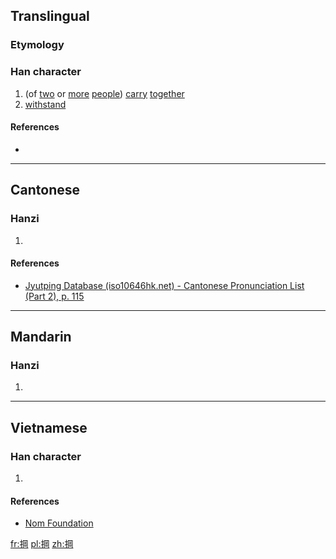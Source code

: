 ==Translingual==

===Etymology===
{{Han compound|手|岡|c1=s|c2=p|t1=hand|ls=psc}}

===Han character===
{{Han char|rn=64|rad=手|as=08|sn=11|four=|canj=手月廿山 (QBTU)|ids=⿰[[扌]][[岡]]}}

# (of [[two]] or [[more]] [[people]]) [[carry]] [[together]]
# [[withstand]]

====References====
* {{Han ref|kx=0436.170|dkj=12240|dj=0786.030|hdz=31897.120|uh=6386|ud=25478}}

----

==Cantonese==

===Hanzi===
{{yue-hanzi|jyut=[[gong1]]|y=gong1}}

# {{defn|lang=yue|sort=手08}}

====References====
*[http://www.iso10646hk.net/jp/document/download.jsp Jyutping Database (iso10646hk.net) - Cantonese Pronunciation List (Part 2), p. 115]

----

==Mandarin==

===Hanzi===
{{cmn-hanzi|pin=[[gāng]] ([[gang1]])|wg=kang<sup>1</sup>}}

# {{defn|lang=cmn|sort=手08}}

----

==Vietnamese==

===Han character===
{{vi-readings|rs=手08| hanviet = [[gang]], [[giang]]}}

# {{defn|lang=vi|sort=手08}}

====References====
*[http://nomfoundation.org/common/nom_details.php?codepoint=6386 Nom Foundation]

[[fr:掆]]
[[pl:掆]]
[[zh:掆]]